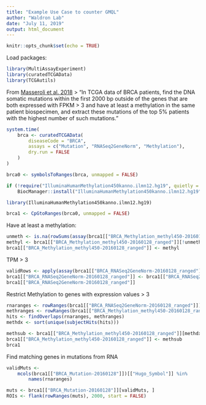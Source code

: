 ```yaml
---
title: "Example Use Case to counter GMQL"
author: "Waldron Lab"
date: "July 11, 2019"
output: html_document
---
```


```r
knitr::opts_chunk$set(echo = TRUE)
```

Load packages:

```r
library(MultiAssayExperiment)
library(curatedTCGAData)
library(TCGAutils)
```

From [Masseroli et al. 2018](https://doi.org/10.1093/bioinformatics/bty688)
> "In TCGA data of BRCA patients, find the DNA somatic mutations
 within the first 2000 bp outside of the genes that are both
 expressed with FPKM > 3 and have at least a methylation in the same patient
 biospecimen, and extract these mutations of the top 5% patients
 with the highest number of such mutations."

```r
system.time(
    brca <- curatedTCGAData(
        diseaseCode = "BRCA",
        assays = c("Mutation", "RNASeq2GeneNorm", "Methylation"),
        dry.run = FALSE
    )
)
```

```r
brca0 <- symbolsToRanges(brca, unmapped = FALSE)

if (!require("IlluminaHumanMethylation450kanno.ilmn12.hg19", quietly = TRUE))
    BiocManager::install("IlluminaHumanMethylation450kanno.ilmn12.hg19")

library(IlluminaHumanMethylation450kanno.ilmn12.hg19)

brca1 <- CpGtoRanges(brca0, unmapped = FALSE)
```

Have at least a methylation:

```r
unmeth <- is.na(rowSums(assay(brca1[["BRCA_Methylation_methyl450-20160128_ranged"]])))
methyl <- brca1[["BRCA_Methylation_methyl450-20160128_ranged"]][!unmeth, ]
brca1[["BRCA_Methylation_methyl450-20160128_ranged"]] <- methyl
```

TPM > 3

```r
validRows <- apply(assay(brca1[["BRCA_RNASeq2GeneNorm-20160128_ranged"]]) > 3, 1L, any)
brca1[["BRCA_RNASeq2GeneNorm-20160128_ranged"]] <- brca1[["BRCA_RNASeq2GeneNorm-20160128_ranged"]][validRows, ]
brca1[["BRCA_RNASeq2GeneNorm-20160128_ranged"]]
```

Restrict Methylation to genes with expression values > 3

```r
rnaranges <- rowRanges(brca1[["BRCA_RNASeq2GeneNorm-20160128_ranged"]])
methranges <- rowRanges(brca1[["BRCA_Methylation_methyl450-20160128_ranged"]])
hits <- findOverlaps(rnaranges, methranges)
methdx <- sort(unique(subjectHits(hits)))

methsub <- brca1[["BRCA_Methylation_methyl450-20160128_ranged"]][methdx, ]
brca1[["BRCA_Methylation_methyl450-20160128_ranged"]] <- methsub
brca1
```

Find matching genes in mutations from RNA

```r
validMuts <-
    mcols(brca1[["BRCA_Mutation-20160128"]])[["Hugo_Symbol"]] %in%
        names(rnaranges)

muts <- brca1[["BRCA_Mutation-20160128"]][validMuts, ]
ROIs <- flank(rowRanges(muts), 2000, start = FALSE)
```

